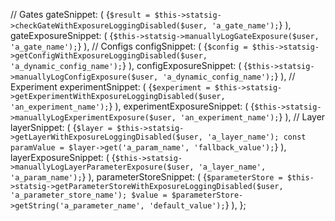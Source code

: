 

  // Gates
  gateSnippet: (
    <CodeBlock language="php">
      {`$result = $this->statsig->checkGateWithExposureLoggingDisabled($user, 'a_gate_name');`}
    </CodeBlock>
  ),
  gateExposureSnippet: (
    <CodeBlock language="php">
      {`$this->statsig->manuallyLogGateExposure($user, 'a_gate_name');`}
    </CodeBlock>
  ),
  // Configs
  configSnippet: (
    <CodeBlock language="php">
      {`$config = $this->statsig->getConfigWithExposureLoggingDisabled($user, 'a_dynamic_config_name');`}
    </CodeBlock>
  ),
  configExposureSnippet: (
    <CodeBlock language="php">
      {`$this->statsig->manuallyLogConfigExposure($user, 'a_dynamic_config_name');`}
    </CodeBlock>
  ),
  // Experiment
  experimentSnippet: (
    <CodeBlock language="php">
      {`$experiment = $this->statsig->getExperimentWithExposureLoggingDisabled($user, 'an_experiment_name');`}
    </CodeBlock>
  ),
  experimentExposureSnippet: (
    <CodeBlock language="php">
      {`$this->statsig->manuallyLogExperimentExposure($user, 'an_experiment_name');`}
    </CodeBlock>
  ),
  // Layer
  layerSnippet: (
    <CodeBlock language="php">
      {`$layer = $this->statsig->getLayerWithExposureLoggingDisabled($user, 'a_layer_name');
const paramValue = $layer->get('a_param_name', 'fallback_value');`}
    </CodeBlock>
  ),
  layerExposureSnippet: (
    <CodeBlock language="php">
      {`$this->statsig->manuallyLogLayerParameterExposure($user, 'a_layer_name', 'a_param_name');`}
    </CodeBlock>
  ),
  parameterStoreSnippet: (
    <CodeBlock language="php">
      {`$parameterStore = $this->statsig->getParameterStoreWithExposureLoggingDisabled($user, 'a_parameter_store_name');
$value = $parameterStore->getString('a_parameter_name', 'default_value');`}
    </CodeBlock>
  ),
};
